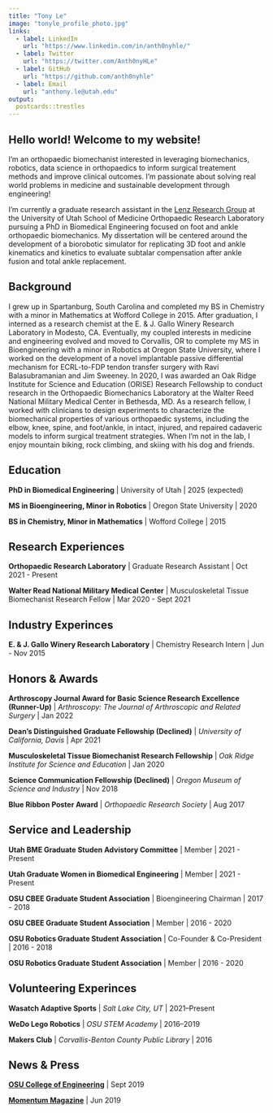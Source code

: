 ```yaml
---
title: "Tony Le"
image: "tonyle_profile_photo.jpg"
links:
  - label: LinkedIn
    url: "https://www.linkedin.com/in/anth0nyhle/"
  - label: Twitter
    url: "https://twitter.com/Anth0nyHLe"
  - label: GitHub
    url: "https://github.com/anth0nyhle"
  - label: Email
    url: "anthony.le@utah.edu"
output:
  postcards::trestles
---
```

 
## Hello world! Welcome to my website!

I'm an orthopaedic biomechanist interested in leveraging biomechanics, robotics, data science in orthopaedics to inform surgical treatement methods and improve clinical outcomes. I'm passionate about solving real world problems in medicine and sustainable development through engineering!

I'm currently a graduate research assistant in the [Lenz Research Group](https://medicine.utah.edu/orthopaedics/research/labs/harold-dunn/groups/lenz) at the University of Utah School of Medicine Orthopaedic Research Laboratory pursuing a PhD in Biomedical Engineering focused on foot and ankle orthopaedic biomechanics. My dissertation will be centered around the development of a biorobotic simulator for replicating 3D foot and ankle kinematics and kinetics to evaluate subtalar compensation after ankle fusion and total ankle replacement.

## Background

I grew up in Spartanburg, South Carolina and completed my BS in Chemistry with a minor in Mathematics at Wofford College in 2015. After graduation, I interned as a research chemist at the E. & J. Gallo Winery Research Laboratory in Modesto, CA. Eventually, my coupled interests in medicine and engineering evolved and moved to Corvallis, OR to complete my MS in Bioengineering with a minor in Robotics at Oregon State University, where I worked on the development of a novel implantable passive differential mechanism for ECRL-to-FDP tendon transfer surgery with Ravi Balasubramanian and Jim Sweeney. In 2020, I was awarded an Oak Ridge Institute for Science and Education (ORISE) Research Fellowship to conduct research in the Orthopaedic Biomechanics Laboratory at the Walter Reed National Military Medical Center in Bethesda, MD. As a research fellow, I worked with clinicians to design experiments to characterize the biomechanical properties of various orthopaedic systems, including the elbow, knee, spine, and foot/ankle, in intact, injured, and repaired cadaveric models to inform surgical treatment strategies. When I'm not in the lab, I enjoy mountain biking, rock climbing, and skiing with his dog and friends.

## Education

**PhD in Biomedical Engineering** | University of Utah | 2025 (expected)

**MS in Bioengineering, Minor in Robotics** | Oregon State University | 2020

**BS in Chemistry, Minor in Mathematics** | Wofford College | 2015

## Research Experiences

**Orthopaedic Research Laboratory** | Graduate Research Assistant | Oct 2021 - Present

**Walter Read National Military Medical Center** | Musculoskeletal Tissue Biomechanist Research Fellow | Mar 2020 - Sept 2021

## Industry Experinces

**E. & J. Gallo Winery Research Laboratory** | Chemistry Research Intern | Jun - Nov 2015

## Honors & Awards

**Arthroscopy Journal Award for Basic Science Research Excellence (Runner-Up)** | *Arthroscopy: The Journal of Arthroscopic and Related Surgery* | Jan 2022 

**Dean's Distinguished Graduate Fellowship (Declined)** | *University of California, Davis* | Apr 2021

**Musculoskeletal Tissue Biomechanist Research Fellowship** | *Oak Ridge Institute for Science and Education* | Jan 2020

**Science Communication Fellowship (Declined)** | *Oregon Museum of Science and Industry* | Nov 2018

**Blue Ribbon Poster Award** | *Orthopaedic Research Society* | Aug 2017
  
## Service and Leadership

**Utah BME Graduate Studen Advistory Committee** | Member | 2021 - Present

**Utah Graduate Women in Biomedical Engineering** | Member | 2021 - Present

**OSU CBEE Graduate Student Association** | Bioengineering Chairman | 2017 - 2018

**OSU CBEE Graduate Student Association** | Member | 2016 - 2020

**OSU Robotics Graduate Student Association** | Co-Founder & Co-President | 2016 - 2018

**OSU Robotics Graduate Student Association** | Member | 2016 - 2020

## Volunteering Experinces

**Wasatch Adaptive Sports** | *Salt Lake City, UT* | 2021--Present

**WeDo Lego Robotics** | *OSU STEM Academy* | 2016--2019

**Makers Club** | *Corvallis-Benton County Public Library* | 2016

## News & Press

[**OSU College of Engineering**](https://cbee.oregonstate.edu/node/809) | Sept 2019

[**Momentum Magazine**](http://www.journalgraphicsdigitalpublications.com/epubs/OSUALUMNIASSOCIATIONINC/MomentumSpring2019/viewer/desktop/) | Jun 2019
